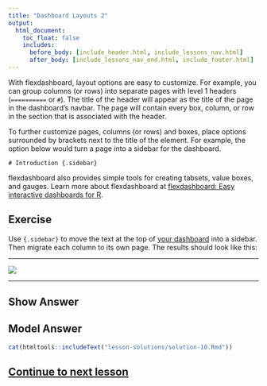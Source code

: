 ```yaml
---
title: "Dashboard Layouts 2"
output:
  html_document:
    toc_float: false
    includes:
      before_body: [include_header.html, include_lessons_nav.html]
      after_body: [include_lessons_nav_end.html, include_footer.html]
---
```


With flexdashboard, layout options are easy to customize. For example, you can group columns (or rows) into separate pages with level 1 headers (`==========` or `#`). The title of the header will appear as the title of the page in the dashboard's navbar. The page will contain every box, column, or row in the section that is associated with the header.

To further customize pages, columns (or rows) and boxes, place options surrounded by brackets next to the title of the element. For example, the option below would turn a page into a sidebar for the dashboard.

```
# Introduction {.sidebar}
```

flexdashboard also provides simple tools for creating tabsets, value boxes, and gauges. Learn more about flexdashboard at [flexdashboard: Easy interactive dashboards for R](http://rmarkdown.rstudio.com/flexdashboard/).

## Exercise

Use `{.sidebar}` to move the text at the top of [your dashboard](lesson-exercises/exercise-10.Rmd) into a sidebar. Then migrate each column to its own page. The results should look like this:

***

![](lesson-images/dashboardDashboard2.png)

***

## Show Answer

## Model Answer

```r
cat(htmltools::includeText("lesson-solutions/solution-10.Rmd"))
```

## [Continue to next lesson](lesson-11.html)
